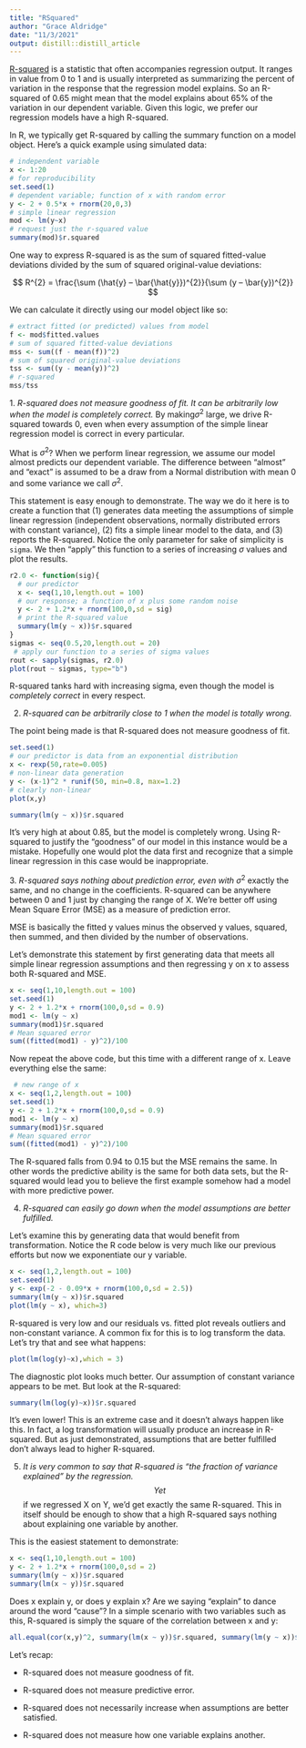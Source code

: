 ```yaml
---
title: "RSquared"
author: "Grace Aldridge"
date: "11/3/2021"
output: distill::distill_article
---
```



[R-squared](https://en.wikipedia.org/wiki/Coefficient_of_determination) is a statistic that often accompanies regression output. It ranges in value from 0 to 1 and is usually interpreted as summarizing the percent of variation in the response that the regression model explains. So an R-squared of 0.65 might mean that the model explains about 65% of the variation in our dependent variable. Given this logic, we prefer our regression models have a high R-squared.

In R, we typically get R-squared by calling the summary function on a model object. Here's a quick example using simulated data:


```r
# independent variable
x <- 1:20 
# for reproducibility
set.seed(1) 
# dependent variable; function of x with random error
y <- 2 + 0.5*x + rnorm(20,0,3) 
# simple linear regression
mod <- lm(y~x)
# request just the r-squared value
summary(mod)$r.squared          
```

One way to express R-squared is as the sum of squared fitted-value deviations divided by the sum of squared original-value deviations:

$$
R^{2} =  \frac{\sum (\hat{y} – \bar{\hat{y}})^{2}}{\sum (y – \bar{y})^{2}}
$$

We can calculate it directly using our model object like so:

```r
# extract fitted (or predicted) values from model
f <- mod$fitted.values
# sum of squared fitted-value deviations
mss <- sum((f - mean(f))^2)
# sum of squared original-value deviations
tss <- sum((y - mean(y))^2)
# r-squared
mss/tss                      
```

1\. *R-squared does not measure goodness of fit. It can be arbitrarily low when the model is completely correct.* By making$σ^2$ large, we drive R-squared towards 0, even when every assumption of the simple linear regression model is correct in every particular.

What is $σ^2$? When we perform linear regression, we assume our model almost predicts our dependent variable. The difference between "almost" and "exact" is assumed to be a draw from a Normal distribution with mean 0 and some variance we call $σ^2$.

This statement is easy enough to demonstrate. The way we do it here is to create a function that (1) generates data meeting the assumptions of simple linear regression (independent observations, normally distributed errors with constant variance), (2) fits a simple linear model to the data, and (3) reports the R-squared. Notice the only parameter for sake of simplicity is `sigma`. We then "apply" this function to a series of increasing $σ$ values and plot the results.

```r
r2.0 <- function(sig){
  # our predictor
  x <- seq(1,10,length.out = 100)   
  # our response; a function of x plus some random noise
  y <- 2 + 1.2*x + rnorm(100,0,sd = sig) 
  # print the R-squared value
  summary(lm(y ~ x))$r.squared          
}
sigmas <- seq(0.5,20,length.out = 20)
 # apply our function to a series of sigma values
rout <- sapply(sigmas, r2.0)            
plot(rout ~ sigmas, type="b")
```

R-squared tanks hard with increasing sigma, even though the model is *completely correct* in every respect.

2.  *R-squared can be arbitrarily close to 1 when the model is totally wrong.*

The point being made is that R-squared does not measure goodness of fit.

```r
set.seed(1)
# our predictor is data from an exponential distribution
x <- rexp(50,rate=0.005)
# non-linear data generation
y <- (x-1)^2 * runif(50, min=0.8, max=1.2) 
# clearly non-linear
plot(x,y)				     
```

```r
summary(lm(y ~ x))$r.squared
```

It's very high at about 0.85, but the model is completely wrong. Using R-squared to justify the "goodness" of our model in this instance would be a mistake. Hopefully one would plot the data first and recognize that a simple linear regression in this case would be inappropriate.

3\. *R-squared says nothing about prediction error, even with* $σ^2$ exactly the same, and no change in the coefficients. R-squared can be anywhere between 0 and 1 just by changing the range of X. We're better off using Mean Square Error (MSE) as a measure of prediction error.

MSE is basically the fitted y values minus the observed y values, squared, then summed, and then divided by the number of observations.

Let's demonstrate this statement by first generating data that meets all simple linear regression assumptions and then regressing y on x to assess both R-squared and MSE.

```r
x <- seq(1,10,length.out = 100)
set.seed(1)
y <- 2 + 1.2*x + rnorm(100,0,sd = 0.9)
mod1 <- lm(y ~ x)
summary(mod1)$r.squared
# Mean squared error
sum((fitted(mod1) - y)^2)/100
```

Now repeat the above code, but this time with a different range of x. Leave everything else the same:

```r
 # new range of x
x <- seq(1,2,length.out = 100)      
set.seed(1)
y <- 2 + 1.2*x + rnorm(100,0,sd = 0.9)
mod1 <- lm(y ~ x)
summary(mod1)$r.squared
# Mean squared error
sum((fitted(mod1) - y)^2)/100        
```

The R-squared falls from 0.94 to 0.15 but the MSE remains the same. In other words the predictive ability is the same for both data sets, but the R-squared would lead you to believe the first example somehow had a model with more predictive power.

4.  *R-squared can easily go down when the model assumptions are better fulfilled.*

Let's examine this by generating data that would benefit from transformation. Notice the R code below is very much like our previous efforts but now we exponentiate our y variable.

```r
x <- seq(1,2,length.out = 100)
set.seed(1)
y <- exp(-2 - 0.09*x + rnorm(100,0,sd = 2.5))
summary(lm(y ~ x))$r.squared
plot(lm(y ~ x), which=3)
```

R-squared is very low and our residuals vs. fitted plot reveals outliers and non-constant variance. A common fix for this is to log transform the data. Let's try that and see what happens:

```r
plot(lm(log(y)~x),which = 3) 
```

The diagnostic plot looks much better. Our assumption of constant variance appears to be met. But look at the R-squared:

```r
summary(lm(log(y)~x))$r.squared 
```

It's even lower! This is an extreme case and it doesn't always happen like this. In fact, a log transformation will usually produce an increase in R-squared. But as just demonstrated, assumptions that are better fulfilled don't always lead to higher R-squared.

5.  *It is very common to say that R-squared is "the fraction of variance explained" by the regression.* $$Yet$$ if we regressed X on Y, we'd get exactly the same R-squared. This in itself should be enough to show that a high R-squared says nothing about explaining one variable by another.

This is the easiest statement to demonstrate:

```r
x <- seq(1,10,length.out = 100)
y <- 2 + 1.2*x + rnorm(100,0,sd = 2)
summary(lm(y ~ x))$r.squared
summary(lm(x ~ y))$r.squared
```

Does x explain y, or does y explain x? Are we saying "explain" to dance around the word "cause"? In a simple scenario with two variables such as this, R-squared is simply the square of the correlation between x and y:

```r
all.equal(cor(x,y)^2, summary(lm(x ~ y))$r.squared, summary(lm(y ~ x))$r.squared)
```

Let's recap:

-   R-squared does not measure goodness of fit.

-   R-squared does not measure predictive error.

-   R-squared does not necessarily increase when assumptions are better satisfied.

-   R-squared does not measure how one variable explains another.



